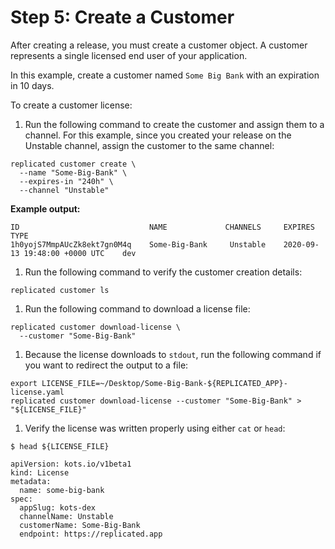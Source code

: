 # Step 5: Create a Customer

After creating a release, you must create a customer object.
A customer represents a single licensed end user of your application.

In this example, create a customer named `Some Big Bank` with an expiration in 10 days.

To create a customer license:

1. Run the following command to create the customer and assign them to a channel. For this example, since you created your release on the Unstable channel, assign the customer to the same channel:

  ```shell script
  replicated customer create \
    --name "Some-Big-Bank" \
    --expires-in "240h" \
    --channel "Unstable"
  ```

  **Example output:**

  ```text
  ID                             NAME             CHANNELS     EXPIRES                          TYPE
  1h0yojS7MmpAUcZk8ekt7gn0M4q    Some-Big-Bank     Unstable    2020-09-13 19:48:00 +0000 UTC    dev
  ```

1. Run the following command to verify the customer creation details:

  ```text
  replicated customer ls
  ```

1. Run the following command to download a license file:

  ```shell script
  replicated customer download-license \
    --customer "Some-Big-Bank"
  ```

1. Because the license downloads to `stdout`, run the following command if you want to redirect the output to a file:

  ```shell script
  export LICENSE_FILE=~/Desktop/Some-Big-Bank-${REPLICATED_APP}-license.yaml
  replicated customer download-license --customer "Some-Big-Bank" > "${LICENSE_FILE}"
  ```

1. Verify the license was written properly using either `cat` or `head`:

  ```text
  $ head ${LICENSE_FILE}

  apiVersion: kots.io/v1beta1
  kind: License
  metadata:
    name: some-big-bank
  spec:
    appSlug: kots-dex
    channelName: Unstable
    customerName: Some-Big-Bank
    endpoint: https://replicated.app
  ```
